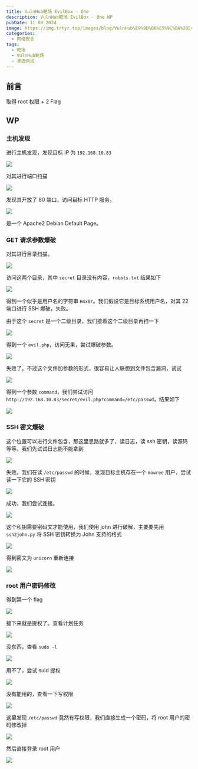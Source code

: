 ```yaml
---
title: VulnHub靶场 EvilBox - One
description: VulnHub靶场 EvilBox - One WP
pubDate: 11 08 2024
image: https://img.trtyr.top/images/blog/VulnHub%E9%9D%B6%E5%9C%BA%20EvilBox%20-%20One/006%20EvilBox%20-%20One-24.webp
categories:
  - 网络安全
tags:
  - 靶场
  - VulnHub靶场
  - 渗透测试
---
```


## 前言

取得 root 权限 + 2 Flag

## WP

### 主机发现

进行主机发现，发现目标 IP 为 `192.168.10.83`

![](https://img.trtyr.top/images/blog/VulnHub%E9%9D%B6%E5%9C%BA%20EvilBox%20-%20One/006%20EvilBox%20-%20One-1.webp)

对其进行端口扫描

![](https://img.trtyr.top/images/blog/VulnHub%E9%9D%B6%E5%9C%BA%20EvilBox%20-%20One/006%20EvilBox%20-%20One-2.webp)

发现其开放了 80 端口，访问目标 HTTP 服务。

![](https://img.trtyr.top/images/blog/VulnHub%E9%9D%B6%E5%9C%BA%20EvilBox%20-%20One/006%20EvilBox%20-%20One-3.webp)

是一个 Apache2 Debian Default Page。

### GET 请求参数爆破

对其进行目录扫描。

![](https://img.trtyr.top/images/blog/VulnHub%E9%9D%B6%E5%9C%BA%20EvilBox%20-%20One/006%20EvilBox%20-%20One-4.webp)

访问这两个目录，其中 `secret` 目录没有内容，`robots.txt` 结果如下

![](https://img.trtyr.top/images/blog/VulnHub%E9%9D%B6%E5%9C%BA%20EvilBox%20-%20One/006%20EvilBox%20-%20One-5.webp)

得到一个似乎是用户名的字符串 `H4x0r`。我们假设它是目标系统用户名，对其 22 端口进行 SSH 爆破，失败。

由于这个 `secret` 是一个二级目录，我们接着这个二级目录再扫一下

![](https://img.trtyr.top/images/blog/VulnHub%E9%9D%B6%E5%9C%BA%20EvilBox%20-%20One/006%20EvilBox%20-%20One-6.webp)

得到一个 `evil.php`，访问无果，尝试爆破参数。

![](https://img.trtyr.top/images/blog/VulnHub%E9%9D%B6%E5%9C%BA%20EvilBox%20-%20One/006%20EvilBox%20-%20One-10.webp)

失败了。不过这个文件加参数的形式，很容易让人联想到文件包含漏洞，试试

![](https://img.trtyr.top/images/blog/VulnHub%E9%9D%B6%E5%9C%BA%20EvilBox%20-%20One/006%20EvilBox%20-%20One-9.webp)

得到一个参数 `command`，我们尝试访问 `http://192.168.10.83/secret/evil.php?command=/etc/passwd`，结果如下

![](https://img.trtyr.top/images/blog/VulnHub%E9%9D%B6%E5%9C%BA%20EvilBox%20-%20One/006%20EvilBox%20-%20One-11.webp)

### SSH 密文爆破

这个位置可以进行文件包含，那这里思路就多了，读日志，读 ssh 密钥，读源码等等。我们先试试日志能不能拿到

![](https://img.trtyr.top/images/blog/VulnHub%E9%9D%B6%E5%9C%BA%20EvilBox%20-%20One/006%20EvilBox%20-%20One-12.webp)

失败。我们在读 `/etc/passwd` 的时候，发现目标主机存在一个 `mowree` 用户，尝试读一下它的 SSH 密钥

![](https://img.trtyr.top/images/blog/VulnHub%E9%9D%B6%E5%9C%BA%20EvilBox%20-%20One/006%20EvilBox%20-%20One-13.webp)

成功，我们尝试连接。

![](https://img.trtyr.top/images/blog/VulnHub%E9%9D%B6%E5%9C%BA%20EvilBox%20-%20One/006%20EvilBox%20-%20One-14.webp)

这个私钥需要密码文才能使用，我们使用 john 进行破解，主要要先用 `ssh2john.py` 将 SSH 密钥转换为 John 支持的格式

![](https://img.trtyr.top/images/blog/VulnHub%E9%9D%B6%E5%9C%BA%20EvilBox%20-%20One/006%20EvilBox%20-%20One-15.webp)

得到密文为 `unicorn` 重新连接

![](https://img.trtyr.top/images/blog/VulnHub%E9%9D%B6%E5%9C%BA%20EvilBox%20-%20One/006%20EvilBox%20-%20One-16.webp)

### root 用户密码修改

得到第一个 flag

![](https://img.trtyr.top/images/blog/VulnHub%E9%9D%B6%E5%9C%BA%20EvilBox%20-%20One/006%20EvilBox%20-%20One-17.webp)

接下来就是提权了。查看计划任务

![](https://img.trtyr.top/images/blog/VulnHub%E9%9D%B6%E5%9C%BA%20EvilBox%20-%20One/006%20EvilBox%20-%20One-18.webp)

没东西，查看 `sudo -l`

![](https://img.trtyr.top/images/blog/VulnHub%E9%9D%B6%E5%9C%BA%20EvilBox%20-%20One/006%20EvilBox%20-%20One-19.webp)

用不了，尝试 suid 提权

![](https://img.trtyr.top/images/blog/VulnHub%E9%9D%B6%E5%9C%BA%20EvilBox%20-%20One/006%20EvilBox%20-%20One-20.webp)

没有能用的，查看一下写权限

![](https://img.trtyr.top/images/blog/VulnHub%E9%9D%B6%E5%9C%BA%20EvilBox%20-%20One/006%20EvilBox%20-%20One-21.webp)

这里发现 `/etc/passwd` 竟然有写权限，我们直接生成一个密码，将 root 用户的密码修改掉

![](https://img.trtyr.top/images/blog/VulnHub%E9%9D%B6%E5%9C%BA%20EvilBox%20-%20One/006%20EvilBox%20-%20One-22.webp)

然后直接登录 root 用户

![](https://img.trtyr.top/images/blog/VulnHub%E9%9D%B6%E5%9C%BA%20EvilBox%20-%20One/006%20EvilBox%20-%20One-23.webp)
